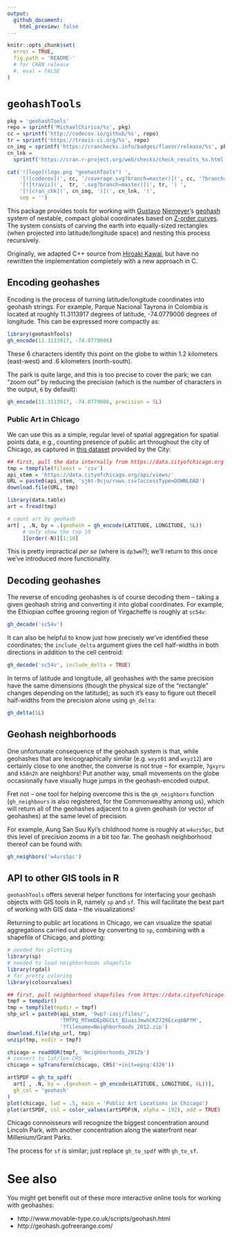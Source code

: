 ```yaml
---
output:
  github_document:
    html_preview: false
---
```


```r
knitr::opts_chunk$set(
  error = TRUE,
  fig.path = 'README-'
  # for CRAN release
  #, eval = FALSE
)
```

# `geohashTools`

```r
pkg = 'geohashTools'
repo = sprintf('MichaelChirico/%s', pkg)
cc = sprintf('http://codecov.io/github/%s', repo)
tr = sprintf('https://travis-ci.org/%s', repo)
cn_img = sprintf('https://cranchecks.info/badges/flavor/release/%s', pkg)
cn_lnk = 
  sprintf('https://cran.r-project.org/web/checks/check_results_%s.html', pkg)

cat('![logo](logo.png "geohashTools") ',
    '[![codecov](', cc, '/coverage.svg?branch=master)](', cc, '?branch=master) ',
    '[![travis](',  tr, '.svg?branch=master)](', tr, ') ', 
    '[![cran_chk](', cn_img, ')](', cn_lnk, ')',
    sep = '')
```

This package provides tools for working with [Gustavo](https://github.com/niemeyer) [Niemeyer](https://twitter.com/gniemeyer)'s [geohash](https://en.wikipedia.org/wiki/Geohash) system of nestable, compact global coordinates based on [Z-order curves](https://en.wikipedia.org/wiki/Z-order_curve). The system consists of carving the earth into equally-sized rectangles (when projected into latitude/longitude space) and nesting this process recursively.

Originally, we adapted C++ source from [Hiroaki Kawai](https://github.com/hkwi), but have no rewritten the implementation completely with a new approach in C.

## Encoding geohashes

Encoding is the process of turning latitude/longitude coordinates into geohash strings. For example, Parque Nacional Tayrona in Colombia is located at roughly 11.3113917 degrees of latitude, -74.0779006 degrees of longitude. This can be expressed more compactly as:

```r
library(geohashTools)
gh_encode(11.3113917, -74.0779006)
```

These 6 characters identify this point on the globe to within 1.2 kilometers (east-west) and .6 kilometers (north-south).

The park is quite large, and this is too precise to cover the park; we can "zoom out" by reducing the precision (which is the number of characters in the output, `6` by default):

```r
gh_encode(11.3113917, -74.0779006, precision = 5L)
```

### Public Art in Chicago

We can use this as a simple, regular level of spatial aggregation for spatial points data, e.g., counting presence of public art throughout the city of Chicago, as captured in [this dataset](https://data.cityofchicago.org/Parks-Recreation/Parks-Public-Art/sj6t-9cju) provided by the City:

```r
## first, pull the data internally from https://data.cityofchicago.org
tmp = tempfile(fileext = 'csv')
api_stem = 'https://data.cityofchicago.org/api/views/'
URL = paste0(api_stem, 'sj6t-9cju/rows.csv?accessType=DOWNLOAD')
download.file(URL, tmp)

library(data.table)
art = fread(tmp)

# count art by geohash
art[ , .N, by = .(geohash = gh_encode(LATITUDE, LONGITUDE, 5L))
     # only show the top 10
     ][order(-N)][1:10]
```

This is pretty impractical _per se_ (where is `dp3wm`?); we'll return to this once we've introduced more functionality.

## Decoding geohashes

The reverse of encoding geohashes is of course decoding them -- taking a given geohash string and converting it into global coordinates. For example, the Ethiopian coffee growing region of Yirgacheffe is roughly at `sc54v`:

```r
gh_decode('sc54v')
```

It can also be helpful to know just how precisely we've identified these coordinates; the `include_delta` argument gives the cell half-widths in both directions in addition to the cell centroid:

```r
gh_decode('sc54v', include_delta = TRUE)
```

In terms of latitude and longitude, all geohashes with the same precision have the same dimensions (though the physical size of the "rectangle" changes depending on the latitude); as such it's easy to figure out thecell half-widths from the precision alone using `gh_delta`:

```r
gh_delta(5L)
```

## Geohash neighborhoods

One unfortunate consequence of the geohash system is that, while geohashes that are lexicographically similar (e.g. `wxyz01` and `wxyz12`) are certainly close to one another, the converse is not true -- for example, `7gxyru` and `k58n2h` are neighbors! Put another way, small movements on the globe occasionally have visually huge jumps in the geohash-encoded output.

Fret not -- one tool for helping overcome this is the `gh_neighbors` function (`gh_neighbours` is also registered, for the Commonwealthy among us), which will return all of the geohashes adjacent to a given geohash (or vector of geohashes) at the same level of precision. 

For example, Aung San Suu Kyi's childhood home is roughly at `w4urs5pc`, but this level of precision zooms in a bit too far. The geohash neighborhood thereof can be found with:

```r
gh_neighbors('w4urs5pc')
```

## API to other GIS tools in R

`geohashTools` offers several helper functions for interfacing your geohash objects with GIS tools in R, namely `sp` and `sf`. This will facilitate the best part of working with GIS data -- the visualizations!

Returning to public art locations in Chicago, we can visualize the spatial aggregations carried out above by converting to `sp`, combining with a shapefile of Chicago, and plotting:

```r
# needed for plotting
library(sp)
# needed to load neighborhoods shapefile
library(rgdal)
# for pretty coloring
library(colourvalues)

## first, pull neighborhood shapefiles from https://data.cityofchicago.org
tmpf = tempdir()
tmp = tempfile(tmpdir = tmpf)
shp_url = paste0(api_stem, '9wp7-iasj/files/', 
                 'TMTPQ_MTmUDEpDGCLt_B1uaiJmwhCKZ729Ecxq6BPfM',
                 '?filename=Neighborhoods_2012.zip')
download.file(shp_url, tmp)
unzip(tmp, exdir = tmpf)

chicago = readOGR(tmpf, 'Neighborhoods_2012b')
# convert to lat/lon CRS
chicago = spTransform(chicago, CRS('+init=epsg:4326'))

artSPDF = gh_to_spdf(
  art[ , .N, by = .(geohash = gh_encode(LATITUDE, LONGITUDE, 6L))],
  gh_col = 'geohash'
)
plot(chicago, lwd = .5, main = 'Public Art Locations in Chicago')
plot(artSPDF, col = color_values(artSPDF$N, alpha = 192), add = TRUE)
```

Chicago connoisseurs will recognize the biggest concentration around Lincoln Park, with another concentration along the waterfront near Millenium/Grant Parks.

The process for `sf` is similar; just replace `gh_to_spdf` with `gh_to_sf`.

# See also

You might get benefit out of these more interactive online tools for working with geohashes:

  - http://www.movable-type.co.uk/scripts/geohash.html
  - http://geohash.gofreerange.com/
